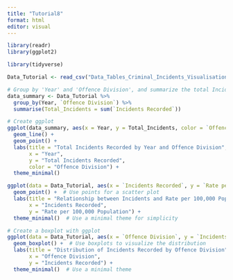 ```yaml
---
title: "Tutorial8"
format: html
editor: visual
---
```


```r
library(readr)
library(ggplot2)

library(tidyverse)

```

```r
Data_Tutorial <- read_csv("Data_Tables_Criminal_Incidents_Visualisation_Year_Ending_December_2019.csv")
```



```r
# Group by 'Year' and 'Offence Division', and summarize the total Incidents Recorded
data_summary <- Data_Tutorial %>%
  group_by(Year, `Offence Division`) %>%
  summarise(Total_Incidents = sum(`Incidents Recorded`))

# Create ggplot
ggplot(data_summary, aes(x = Year, y = Total_Incidents, color = `Offence Division`)) +
  geom_line() +
  geom_point() +
  labs(title = "Total Incidents Recorded by Year and Offence Division",
       x = "Year",
       y = "Total Incidents Recorded",
       color = "Offence Division") +
  theme_minimal()


```

```r
ggplot(data = Data_Tutorial, aes(x = `Incidents Recorded`, y = `Rate per 100,000 population`, color = `Offence Division`)) +
  geom_point() +  # Use points for a scatter plot
  labs(title = "Relationship between Incidents and Rate per 100,000 Population",
       x = "Incidents Recorded",
       y = "Rate per 100,000 Population") +
  theme_minimal()  # Use a minimal theme for simplicity
```


```r
# Create a boxplot with ggplot
ggplot(data = Data_Tutorial, aes(x = `Offence Division`, y = `Incidents Recorded`, fill = `Offence Division`)) +
  geom_boxplot() +  # Use boxplots to visualize the distribution
  labs(title = "Distribution of Incidents Recorded by Offence Division",
       x = "Offence Division",
       y = "Incidents Recorded") +
  theme_minimal()  # Use a minimal theme
```

